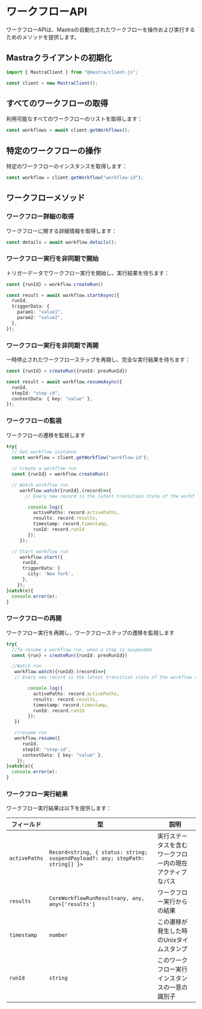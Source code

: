 # ワークフローAPI

ワークフローAPIは、Mastraの自動化されたワークフローを操作および実行するためのメソッドを提供します。

## Mastraクライアントの初期化

```typescript
import { MastraClient } from "@mastra/client-js";

const client = new MastraClient();
```

## すべてのワークフローの取得

利用可能なすべてのワークフローのリストを取得します：

```typescript
const workflows = await client.getWorkflows();
```

## 特定のワークフローの操作

特定のワークフローのインスタンスを取得します：

```typescript
const workflow = client.getWorkflow("workflow-id");
```

## ワークフローメソッド

### ワークフロー詳細の取得

ワークフローに関する詳細情報を取得します：

```typescript
const details = await workflow.details();
```

### ワークフロー実行を非同期で開始

トリガーデータでワークフロー実行を開始し、実行結果を待ちます：

```typescript
const {runId} = workflow.createRun()

const result = await workflow.startAsync({
  runId,
  triggerData: {
    param1: "value1",
    param2: "value2",
  },
});
```

### ワークフロー実行を非同期で再開

一時停止されたワークフローステップを再開し、完全な実行結果を待ちます：

```typescript
const {runId} = createRun({runId: prevRunId})

const result = await workflow.resumeAsync({
  runId,
  stepId: "step-id",
  contextData: { key: "value" },
});
```

### ワークフローの監視

ワークフローの遷移を監視します

```typescript
try{
  // Get workflow instance
  const workflow = client.getWorkflow("workflow-id");

  // Create a workflow run
  const {runId} = workflow.createRun()

  // Watch workflow run 
     workflow.watch({runId},(record)=>{
       // Every new record is the latest transition state of the workflow run

        console.log({
          activePaths: record.activePaths,
          results: record.results,
          timestamp: record.timestamp,
          runId: record.runId
        });
     });

  // Start workflow run
     workflow.start({
      runId,
      triggerData: {
        city: 'New York',
      },
    });
}catch(e){
  console.error(e);
}
```
### ワークフローの再開

ワークフロー実行を再開し、ワークフローステップの遷移を監視します

```typescript
try{
  //To resume a workflow run, when a step is suspended
  const {run} = createRun({runId: prevRunId})

  //Watch run
   workflow.watch({runId},(record)=>{
   // Every new record is the latest transition state of the workflow run

        console.log({
          activePaths: record.activePaths,
          results: record.results,
          timestamp: record.timestamp,
          runId: record.runId
        });
   })

   //resume run
   workflow.resume({
      runId,
      stepId: "step-id",
      contextData: { key: "value" },
    });
}catch(e){
  console.error(e);
}
```

### ワークフロー実行結果
ワークフロー実行結果は以下を提供します：

| フィールド | 型 | 説明 |
|-------|------|-------------|
| `activePaths` | `Record<string, { status: string; suspendPayload?: any; stepPath: string[] }>` | 実行ステータスを含むワークフロー内の現在アクティブなパス |
| `results` | `CoreWorkflowRunResult<any, any, any>['results']` | ワークフロー実行からの結果 |
| `timestamp` | `number` | この遷移が発生した時のUnixタイムスタンプ |
| `runId` | `string` | このワークフロー実行インスタンスの一意の識別子 |
